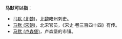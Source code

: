 '''马默可以指'''：
* [[马默_(北魏)|马默 (北魏)]]，[[北魏|北魏]]雍州刺史。
* [[马默_(宋朝)|马默 (宋朝)]]，北宋官员，《宋史·卷三百四十四》有传。
* [[马默_(卢森堡)|马默 (卢森堡)]]，卢森堡的市镇。


{{disambig|Cat=二字消歧义}}